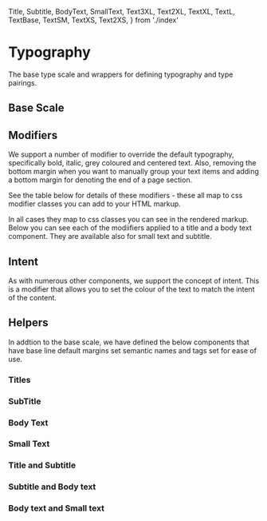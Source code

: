   Title,
  Subtitle,
  BodyText,
  SmallText,
  Text3XL,
  Text2XL,
  TextXL,
  TextL,
  TextBase,
  TextSM,
  TextXS,
  Text2XS,
} from './index'

<Meta title="Typography" component={Title} />

# Typography

The base type scale and wrappers for defining typography and type pairings.

## Base Scale

<Canvas>
  <Story of={TypographyStories.BaseScale} />
</Canvas>

<RenderHtmlMarkup component="Typography" story="Base Scale" />

## Modifiers

We support a number of modifier to override the default typography, specifically bold, italic, grey coloured and centered text. Also, removing the bottom margin when you want to manually group your text items and adding a bottom margin for denoting the end of a page section.

See the table below for details of these modifiers - these all map to css modifier classes you can add to your HTML markup.

<ArgsTable of={TextBase} />

In all cases they map to css classes you can see in the rendered markup. Below you can see each of the modiifiers applied to a title and a body text component. They are available also for small text and subtitle.

<Canvas>
  <Story of={TypographyStories.TypographyModifiers} />
</Canvas>

<RenderHtmlMarkup component="Typography" story="Typography Modifiers" />

## Intent

As with numerous other components, we support the concept of intent. This is a modifier that allows you to set the colour of the text to match the intent of the content.

<Canvas>
  <Story of={TypographyStories.Intent} />
</Canvas>

<RenderHtmlMarkup component="Typography" story="Intent" />

## Helpers

In addtion to the base scale, we have defined the below components that have base line default margins set semantic names and tags set for ease of use.

### Titles

<Canvas>
  <Story of={TypographyStories.TitleStory} />
</Canvas>

<RenderHtmlMarkup component="Typography" story="Title" />

### SubTitle

<Canvas>
  <Story of={TypographyStories.SubtitleStory} />
</Canvas>

<RenderHtmlMarkup component="Typography" story="Subtitle" />

### Body Text

<Canvas>
  <Story of={TypographyStories.BodyTextStory} />
</Canvas>

<RenderHtmlMarkup component="Typography" story="Body Text" />

### Small Text

<Canvas>
  <Story of={TypographyStories.SmallTextStory} />
</Canvas>

<RenderHtmlMarkup component="Typography" story="Small Text" />

### Title and Subtitle

<Canvas>
  <Story of={TypographyStories.TitleAndSubtitle} />
</Canvas>

<RenderHtmlMarkup component="Typography" story="Title and Subtitle" />

### Subtitle and Body text

<Canvas>
  <Story of={TypographyStories.SubtitleAndBodyText} />
</Canvas>

<RenderHtmlMarkup component="Typography" story="Subtitle and Body text" />

### Body text and Small text

<Canvas>
  <Story of={TypographyStories.BodyTextAndSmallText} />
</Canvas>

<RenderHtmlMarkup component="Typography" story="Body text and Small text" />
